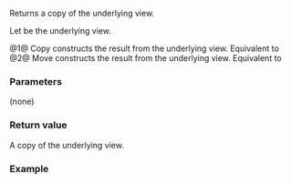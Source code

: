 {{cpp/ranges/chunk_view/title|base}}
{{cpp/ranges/chunk_view/navbar}}

{{dcl begin}}
{{dcl|num=1|since=c++23|
constexpr V base() const&amp; requires std::copy_constructible&lt;V&gt;;
}}
{{dcl|num=2|since=c++23|
constexpr V base() &amp;&amp;;
}}
{{dcl end}}

Returns a copy of the underlying view.

Let {{rlpi|/#Data members|base_}} be the underlying view.

@1@ Copy constructs the result from the underlying view. Equivalent to {{c|return base_; }}
@2@ Move constructs the result from the underlying view. Equivalent to {{c|return std::move(base_); }}

===Parameters===
(none)

===Return value===
A copy of the underlying view.

===Example===
{{example
|A link to test the example online: [https://godbolt.org/z/K6KT6M6K3 Compiler Explorer].
|code=
#include &lt;print&gt;
#include &lt;ranges&gt;

int main()
{
    static constexpr auto v = {1, 2, 3, 4};
    constexpr auto w{std::ranges::chunk_view(v, 2)};
    std::println("{}", w.base());
}
|output=[1, 2, 3, 4]
}}

{{langlinks|de|es|fr|it|ja|pl|ru|zh}}